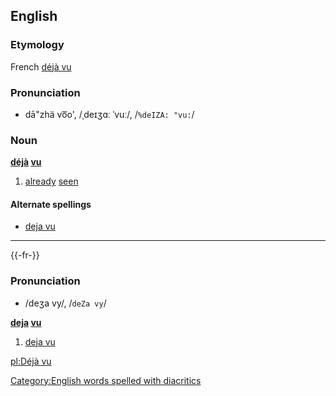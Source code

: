 ==English==
===Etymology===
French [[déjà vu]]

===Pronunciation===
*dā"zhä vo͞o', /ˌdeɪʒɑː ˈvuː/, /<tt>%deIZA: "vu:</tt>/

===Noun===
'''[[déjà]] [[vu]]'''

# [[already]] [[seen]]

====Alternate spellings====
*[[deja vu]]

[[Category:English words spelled with diacritics]]

----

{{-fr-}}
===Pronunciation===
*/deʒa vy/, /<tt>deZa vy</tt>/

<!-- part of speech in french? -->
'''[[deja]] [[vu]]'''

# [[deja vu]]

[[pl:Déjà vu]]